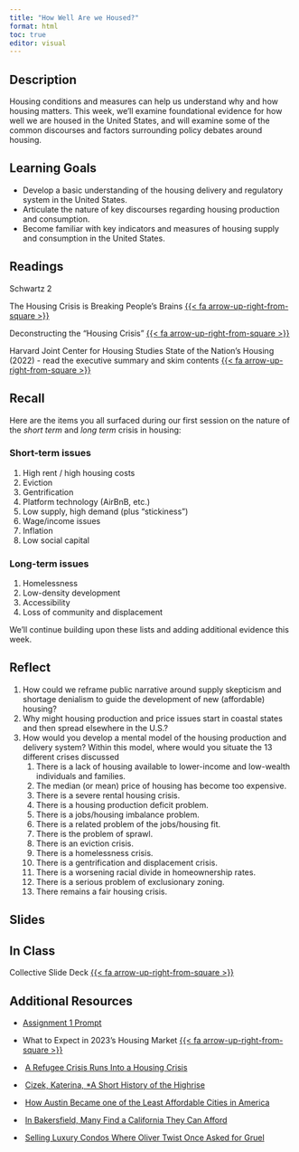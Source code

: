 ```yaml
---
title: "How Well Are we Housed?"
format: html
toc: true
editor: visual
---
```


## Description

Housing conditions and measures can help us understand why and how housing matters. This week, we'll examine foundational evidence for how well we are housed in the United States, and will examine some of the common discourses and factors surrounding policy debates around housing.

## Learning Goals

-   Develop a basic understanding of the housing delivery and regulatory system in the United States.
-   Articulate the nature of key discourses regarding housing production and consumption.
-   Become familiar with key indicators and measures of housing supply and consumption in the United States.

## Readings

Schwartz 2

The Housing Crisis is Breaking People's Brains [{{< fa arrow-up-right-from-square >}}](https://uofi.box.com/s/11nkrojyk6n6q1qtz89srf3wp8qfdx5z)

Deconstructing the "Housing Crisis" [{{< fa arrow-up-right-from-square >}}](https://uofi.box.com/s/samsjyad1cx6ym9m9fip9wy306zlw7rm)

Harvard Joint Center for Housing Studies State of the Nation's Housing (2022) - read the executive summary and skim contents [{{< fa arrow-up-right-from-square >}}](https://uofi.box.com/s/uju0jrlvu6rwao12pyoo5xuyk453gqxr)

## Recall

Here are the items you all surfaced during our first session on the nature of the *short term* and *long term* crisis in housing:

### Short-term issues

1.  High rent / high housing costs
2.  Eviction
3.  Gentrification
4.  Platform technology (AirBnB, etc.)
5.  Low supply, high demand (plus "stickiness")
6.  Wage/income issues
7.  Inflation
8.  Low social capital

### Long-term issues

1.  Homelessness
2.  Low-density development
3.  Accessibility
4.  Loss of community and displacement

We'll continue building upon these lists and adding additional evidence this week.

## Reflect

1.  How could we reframe public narrative around supply skepticism and shortage denialism to guide the development of new (affordable) housing?
2.  Why might housing production and price issues start in coastal states and then spread elsewhere in the U.S.?
3.  How would you develop a mental model of the housing production and delivery system? Within this model, where would you situate the 13 different crises discussed
    1.  There is a lack of housing available to lower-income and low-wealth individuals and families.
    2.  The median (or mean) price of housing has become too expensive.
    3.  There is a severe rental housing crisis.
    4.  There is a housing production deficit problem.
    5.  There is a jobs/housing imbalance problem.
    6.  There is a related problem of the jobs/housing fit.
    7.  There is the problem of sprawl.
    8.  There is an eviction crisis.
    9.  There is a homelessness crisis.
    10. There is a gentrification and displacement crisis.
    11. There is a worsening racial divide in homeownership rates.
    12. There is a serious problem of exclusionary zoning.
    13. There remains a fair housing crisis.

## Slides

## In Class

Collective Slide Deck [{{< fa arrow-up-right-from-square >}}](https://uofi.box.com/s/2eyetthuc0bfkeh6qx79w0b1whgrjuni)

## Additional Resources

-   [Assignment 1 Prompt](../assignments/01_intersection.qmd)

-   What to Expect in 2023's Housing Market [{{< fa arrow-up-right-from-square >}}](https://uofi.box.com/s/84ohyr5f3b12kc4liksusah9lqqr221k)

-    [A Refugee Crisis Runs Into a Housing Crisis](https://www.nytimes.com/2021/12/15/us/afghan-refugees-housing.html)

-    [Cizek, Katerina, \*A Short History of the Highrise](https://www.nytimes.com/video/opinion/100000002465058/a-short-history-of-the-highrise-part-1.html?playlistId=100000001150263)

-    [How Austin Became one of the Least Affordable Cities in America](https://www.nytimes.com/2021/11/27/us/austin-texas-unaffordable-city.html)

-    [In Bakersfield, Many Find a California They Can Afford](https://www.nytimes.com/2021/12/11/us/california-housing-bakersfield.html)

-    [Selling Luxury Condos Where Oliver Twist Once Asked for Gruel](https://www.nytimes.com/2021/12/23/business/dickens-condos-oliver-twist-workhouse.html?campaign_id=61&emc=edit_ts_20211223&instance_id=48588&nl=the-great-read&regi_id=70210024&segment_id=77801&te=1&user_id=9f9ec940111719362bb03c71463df3a8)
